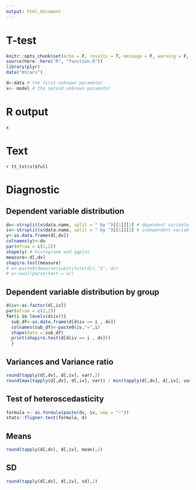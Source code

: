 ```yaml
---
output: html_document
---
```

# T-test
```r
knitr::opts_chunk$set(echo = F, results = T, message = F, warning = F, comment = "")
source(here::here("R", "function.R"))
library(plyr)
data("mtcars")
```

```r
d<-data # the first unknown parameter
x<- model # the second unknown parameter
```

# R output
```r
x
```

# Text

`r tt_txt(x)$full`

# Diagnostic
## Dependent variable distribution

```r
dv<-strsplit(x$data.name, split = " by ")[[1]][1] # dependent variable
iv<-strsplit(x$data.name, split = " by ")[[1]][2] # independent variable
y<-as.data.frame(d[,dv])
colnames(y)<-dv
par(mfrow = c(1,2))
shape(y) # histogramm and qqplot
measure<-d[,dv]
shapiro.test(measure)
# a<-paste0(deparse(substitute(d)),"$", dv)
# w<-eval(parse(text = a))
```

## Dependent variable distribution by group
```r
d$iv<-as.factor(d[,iv])
par(mfrow = c(2,2))
for(i in levels(d$iv)){
  sub_df<-as.data.frame(d[d$iv == i , dv])
  colnames(sub_df)<-paste0(iv,"=",i)
  shape(data = sub_df)
  print(shapiro.test(d[d$iv == i , dv]))
  }
```

## Variances and Variance ratio
```r
round(tapply(d[,dv], d[,iv], var),2)
round(max(tapply(d[,dv], d[,iv], var)) / min(tapply(d[,dv], d[,iv], var)),2)
```
## Test of heteroscedasticity
```r
formula <- as.formula(paste(dv, iv, sep = "~"))
stats::fligner.test(formula, d)
```
## Means
```r
round(tapply(d[,dv], d[,iv], mean),2)
```
## SD
```r
round(tapply(d[,dv], d[,iv], sd),2)
```

